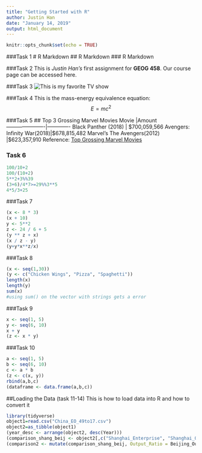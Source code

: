 ---
title: "Getting Started with R"
author: Justin Han
date: "January 14, 2019"
output: html_document
---

```{r setup, include=FALSE}
knitr::opts_chunk$set(echo = TRUE)
```

###Task 1
# R Markdown 
## R Markdown
### R Markdown

###Task 2
This is *Justin Han's* first assignment for **GEOG 458**. Our course page can be accessed here.

###Task 3
![This is  my favorite TV show](https://upload.wikimedia.org/wikipedia/en/thumb/a/a9/Avatar_The_Last_Airbender_logo.svg/1024px-Avatar_The_Last_Airbender_logo.svg.png)

###Task 4
This is the mass-energy equivalence equation: $$E=mc^2$$

###Task 5
## Top 3 Grossing Marvel Movies
Movie                 |Amount
----------------------|-------------
Black Panther (2018)  | $700,059,566
Avengers: Infinity War(2018)|$678,815,482
Marvel's The Avengers(2012) |$623,357,910
Reference: [Top Grossing Marvel Movies](https://www.boxofficemojo.com/franchises/chart/?id=marvelcomics.htm)

### Task 6
```{r echo=TRUE}
100/10+2
100/(10+2)
5**2+3%%39
(3+6)/4*7>=29%%3**5
4*5/3+25
```

###Task 7
```{r echo=TRUE}
(x <- 8 * 3)
(x + 10)
y <- 5**2
z <- 24 / 6 + 5
(y ** z + x)
(x / z - y)
(y+y*x**z/x)
```

###Task 8
```{r echo=TRUE}
(x <- seq(1,30))
(y <- c("Chicken Wings", "Pizza", "Spaghetti"))
length(x)
length(y)
sum(x)
#using sum() on the vector with strings gets a error
```

###Task 9
```{r echo=TRUE}
x <- seq(1, 5)
y <- seq(6, 10)
x + y
(z <- x * y)
```

###Task 10
```{r echo=TRUE}
a <- seq(1, 5)
b <- seq(6, 10)
c <- a * b
(z <- c(x, y))
rbind(a,b,c)
(dataframe <- data.frame(a,b,c))
```

##Loading the Data (task 11-14)
This is how to load data into R and how to convert it

```{r echo=TRUE}
library(tidyverse)
object1=read.csv("China_EO_49to17.csv")
object2=as_tibble(object1)
(year_desc <- arrange(object2, desc(Year)))
(comparison_shang_beij <- object2[,c("Shanghai_Enterprise", "Shanghai_Output", "Beijing_Enterprise", "Beijing_Output")])
(comparison2 <- mutate(comparison_shang_beij, Output_Ratio = Beijing_Output/Shanghai_Output))

```